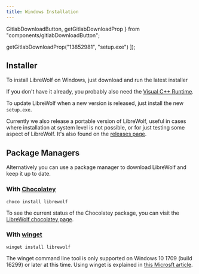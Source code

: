 ```yaml
---
title: Windows Installation
---
```


  GitlabDownloadButton,
  getGitlabDownloadProp
} from "components/gitlabDownloadButton";

  getGitlabDownloadProp("13852981", "setup.exe")
]);

<InstallationHeader />

## Installer

To install LibreWolf on Windows, just download and run the latest installer

<GitlabDownloadButton projectId="13852981" />

If you don't have it already, you probably also need the
[Visual C++ Runtime](https://docs.microsoft.com/en-US/cpp/windows/latest-supported-vc-redist?view=msvc-160#visual-studio-2015-2017-2019-and-2022).

To update LibreWolf when a new version is released, just install the new
`setup.exe`.

Currently we also release a portable version of LibreWolf, useful in cases where
installation at system level is not possible, or for just testing some aspect of
LibreWolf. It's also found on the
[releases page](https://gitlab.com/librewolf-community/browser/windows/-/releases).

## Package Managers

Alternatively you can use a package manager to download LibreWolf and keep it up
to date.

### With [Chocolatey](https://chocolatey.org/)

```
choco install librewolf
```

To see the current status of the Chocolatey package, you can visit the
[LibreWolf chocolatey page](https://community.chocolatey.org/packages/librewolf).

### With [winget](https://github.com/microsoft/winget-cli)

```
winget install librewolf
```

The winget command line tool is only supported on Windows 10 1709 (build 16299)
or later at this time. Using winget is explained in
[this Microsft article](https://docs.microsoft.com/en-us/windows/package-manager/winget/#production-recommended).
